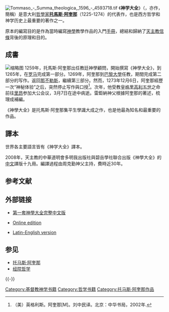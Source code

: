 {{expand|time=2013-12-14}}

[[Image:Tommaso_-_Summa_theologica,_1596_-_4593718.tif|thumb]]
《'''神学大全'''》（{{lang-la|''Summa Theologica''}}，亦作{{lang|la|''Summa Theologiae''}}，簡稱{{lang|la|''Summa''}}）是意大利[[哲學家|哲學家]]'''[[托馬斯·阿奎那|托馬斯·阿奎那]]'''（1225-1274）的代表作，也是西方哲学和神学历史上最重要的著作之一。

原本的編寫目的是作為當時編寫[[神學|神學]]教學作品的入門[[手冊|手冊]]，總結和歸納了[[天主教|天主教]][[信條|信條]]背後的原理和目的。

==成書==
[[File:St-thomas-aquinas.jpg|缩略图]]
1259年，托馬斯·阿奎那出任教廷神學顧問，開始撰寫《神學大全》，到1265年，在[[罗马|罗马]]完成第一部分。1269年，阿奎那到[[巴黎大學|巴黎大學]]任教，期間完成第二部分的写作。返回[[那不勒斯|那不勒斯]]，繼續第三部分。然而，1273年12月6日，阿奎那經歷一次“神秘体验”之后，突然停止写作與口授<ref>（美）英格利斯。阿奎那[M]。刘中民译。北京：中华书局，2002年.</ref>。次年，他受教皇[[格里高利五世|格里高利五世]]之命前往[[里昂|里昂]]参加大公会议，3月7日在途中病逝。雷鉅納神父根據阿奎那的著述，梳理成補編。

《神學大全》是托馬斯·阿奎那集平生學識大成之作，也是他最為知名和最重要的作品。

==譯本==
世界各主要語言皆有《神学大全》譯本。

2008年，天主教的中華道明會多明我出版社與碧岳學社聯合出版《神學大全》的[[中文|中文]]譯版十九冊。編譯過程由周克勤神父主持，費時近30年。

== 参考文献 ==
{{Reflist}}

== 外部链接 ==
{{Wikisource|:en:Summa Theologiae|''Summa Theologiae''}}
*{{zh}} [http://SummaTheologiae.studium-piusx.org 第一套神學大全完整中文版] {{Wayback|url=http://summatheologiae.studium-piusx.org/ |date=20080927053153 }}
*{{en}} [http://www.newadvent.org/summa/index.html Online edition] {{Wayback|url=http://www.newadvent.org/summa/index.html |date=20200330214449 }}
*[https://aquinas.cc/la/en/~ST.I Latin-English version] {{Wayback|url=https://aquinas.cc/la/en/~ST.I |date=20211120221915 }}

== 参见 ==
{{Portal box|基督教|天主教|哲学}}
* [[托马斯·阿奎那|托马斯·阿奎那]]
* [[经院哲学|经院哲学]]

{{-}}
{{天主教会史}}
{{中世紀哲學}}

{{Authority control}}
[[Category:基督教神学书籍|Category:基督教神学书籍]]
[[Category:哲学书籍|Category:哲学书籍]]
[[Category:托马斯·阿奎那作品|Category:托马斯·阿奎那作品]]

{{pub-stub}}
{{Religion-stub}}